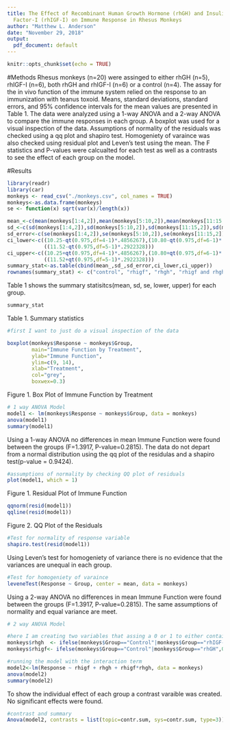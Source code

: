 ---
title: The Effect of Recombinant Human Growth Hormone (rhGH) and Insulin-Like Growth
  Factor-I (rhIGF-I) on Immune Response in Rhesus Monkeys
author: "Matthew L. Anderson"
date: "November 29, 2018"
output:
  pdf_document: default
---

```{r setup, include=FALSE}
knitr::opts_chunk$set(echo = TRUE)
```

#Methods
Rhesus monkeys (n=20) were assinged to either rhGH (n=5), rhIGF-I (n=6), both rhGH and rhIGF-I (n=6) or a control (n=4). The assay for the in vivo function of the immune system relied on the response to an immunization with teanus toxoid. Means, standard deviations, standard errors, and 95% confidence intervals for the mean values are presented in Table 1. The data were analyzed using a 1-way ANOVA and a 2-way ANOVA to compare the immune responses in each group. A boxplot was used for a visual inspection of the data. Assumptions of normality of the residuals was checked using a qq plot and shapiro test. Homogeniety of varaince was also checked using residual plot and Leven's test using the mean. The F statistics and P-values were calcualted for each test as well as a contrasts to see the effect of each group on the model.

#Results 

```{r cars, echo=FALSE, message=FALSE, warning=FALSE}
library(readr)
library(car)
monkeys <- read_csv("./monkeys.csv", col_names = TRUE)
monkeys<-as.data.frame(monkeys)
se <- function(x) sqrt(var(x)/length(x))
```


```{r, echo=FALSE, message=FALSE, warning=FALSE}
mean_<-c(mean(monkeys[1:4,2]),mean(monkeys[5:10,2]),mean(monkeys[11:15,2]),mean(monkeys[16:20,2]))
sd_<-c(sd(monkeys[1:4,2]),sd(monkeys[5:10,2]),sd(monkeys[11:15,2]),sd(monkeys[16:20,2]))
sd_error<-c(se(monkeys[1:4,2]),se(monkeys[5:10,2]),se(monkeys[11:15,2]),se(monkeys[16:20,2]))
ci_lower<-c((10.25-qt(0.975,df=4-1)*.4856267),(10.80-qt(0.975,df=6-1)*.5790797),(11.25-qt(0.975,df=5-1)*.2549510),
            ((11.52-qt(0.975,df=5-1)*.2922328)))
ci_upper<-c((10.25+qt(0.975,df=4-1)*.4856267),(10.80+qt(0.975,df=6-1)*.5790797),(11.25+qt(0.975,df=5-1)*.2549510),
            ((11.52+qt(0.975,df=5-1)*.2922328)))
summary_stat<-as.table(cbind(mean_,sd_,sd_error,ci_lower,ci_upper))
rownames(summary_stat) <- c("control", "rhigf", "rhgh", "rhigf and rhgh")
```

Table 1 shows the summary statisitcs(mean, sd, se, lower, upper) for each group.

```{r}
summary_stat
```
Table 1. Summary statistics 

```{r pressure, echo=FALSE}
#first I want to just do a visual inspection of the data

boxplot(monkeys$Response ~ monkeys$Group,
        main="Immune Function by Treatment",
        ylab="Immune Function",
        ylim=c(9, 14),
        xlab="Treatment",
        col="grey",
        boxwex=0.3)
```
Figure 1. Box Plot of Immune Function by Treatment


```{r}
# 1 way ANOVA Model 
model1 <- lm(monkeys$Response ~ monkeys$Group, data = monkeys)
anova(model1)
summary(model1)
```

Using a 1-way ANOVA no differences in mean Immune Function were found between the groups (F=1.3917, P-value=0.2815). The data do not depart from a normal distribution using the qq plot of the residulas and a shapiro test(p-value = 0.9424). 
```{r pressur, echo=FALSE}
#assumptions of normality by checking QQ plot of residuals 
plot(model1, which = 1) 
```
Figure 1. Residual Plot of Immune Function

```{r pressuree, echo=FALSE}
qqnorm(resid(model1)) 
qqline(resid(model1))
```
Figure 2. QQ Plot of the Residuals 

```{r}
#Test for normality of response variable
shapiro.test(resid(model1))
```

Using Leven's test for homogeniety of variance there is no evidence that the variances are unequal in each group.
```{r message=FALSE, warning=FALSE}
#Test for homogeniety of varaince 
leveneTest(Response ~ Group, center = mean, data = monkeys)
```


Using a 2-way ANOVA no differences in mean Immune Function were found between the groups (F=1.3917, P-value=0.2815). The same assumptions of normality and equal variance are meet.
```{r}
# 2 way ANOVA Model

#here I am creating two variables that assing a 0 or 1 to either containing rhigf or rhgh
monkeys$rhgh  <- ifelse(monkeys$Group=="Control"|monkeys$Group=="rhIGF-I",0,1)  
monkeys$rhigf<- ifelse(monkeys$Group=="Control"|monkeys$Group=="rhGH",0,1)   

#running the model with the interaction term
model2<-lm(Response ~ rhigf + rhgh + rhigf*rhgh, data = monkeys)
anova(model2)
summary(model2)
```

To show the individual effect of each group a contrast varaible was created. No significant effects were found. 
```{r}
#contrast and summary
Anova(model2, contrasts = list(topic=contr.sum, sys=contr.sum, type=3))
```











